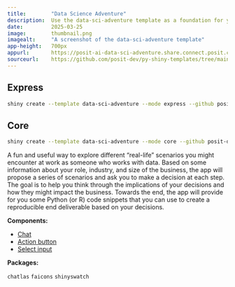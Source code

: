 ```yaml
---
title:        "Data Science Adventure"
description:  Use the data-sci-adventure template as a foundation for your next Shiny app.
date:         2025-03-25
image:        thumbnail.png
imagealt:     "A screenshot of the data-sci-adventure template"
app-height:   700px
appurl:       https://posit-ai-data-sci-adventure.share.connect.posit.cloud/
sourceurl:    https://github.com/posit-dev/py-shiny-templates/tree/main/gen-ai/data-sci-adventure
---
```


::: {.panel-tabset .shiny-mode-tabset  group="shiny-app-mode"}
## Express
``` bash
shiny create --template data-sci-adventure --mode express --github posit-dev/py-shiny-templates/gen-ai
```
## Core
``` bash
shiny create --template data-sci-adventure --mode core --github posit-dev/py-shiny-templates/gen-ai
```
:::


A fun and useful way to explore different "real-life" scenarios you might encounter at work as someone who works with data.
Based on some information about your role, industry, and size of the business, the app will propose a series of scenarios and ask you to make a decision at each step.
The goal is to help you think through the implications of your decisions and how they might impact the business.
Towards the end, the app will provide for you some Python (or R) code snippets that you can use to create a reproducible end deliverable based on your decisions.



:::: {.grid .tags}
::: {.g-col-6 .g-col-sm-4}
**Components:**

* [Chat](/components/display-messages/chat/index.qmd)
* [Action button](/components/inputs/action-button/index.qmd)
* [Select input](/components/inputs/select-input/index.qmd)

:::
::: {.g-col-6 .g-col-sm-4}
**Packages:**

`chatlas`
`faicons`
`shinyswatch`
:::
::::

